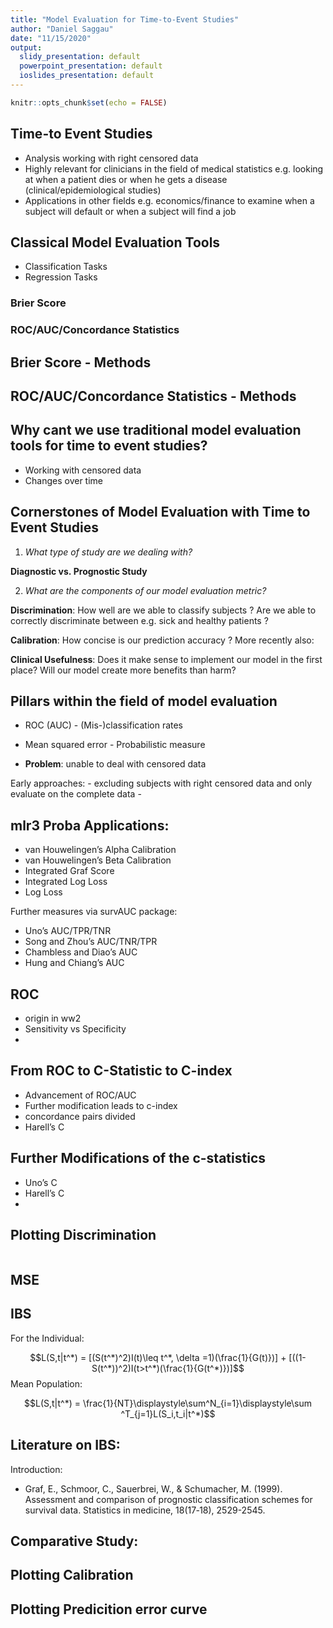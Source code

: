 ```yaml
---
title: "Model Evaluation for Time-to-Event Studies"
author: "Daniel Saggau"
date: "11/15/2020"
output:
  slidy_presentation: default
  powerpoint_presentation: default
  ioslides_presentation: default
---
```


```r
knitr::opts_chunk$set(echo = FALSE)
```


## Time-to Event Studies 

- Analysis working with right censored data
- Highly relevant for clinicians in the field of medical statistics e.g. looking at when a patient dies or when he gets a disease (clinical/epidemiological studies)
- Applications in other fields e.g. economics/finance to examine when a subject will default or when a subject will find a job 

## Classical Model Evaluation Tools 

* Classification Tasks
* Regression Tasks

### Brier Score 



### ROC/AUC/Concordance Statistics 



## Brier Score - Methods

## ROC/AUC/Concordance Statistics - Methods 

## Why cant we use traditional model evaluation tools for time to event studies?

* Working with censored data 
* Changes over time 

## Cornerstones of Model Evaluation with Time to Event Studies

(1) *What type of study are we dealing with?*

**Diagnostic vs. Prognostic Study**

(2) *What are the components of our model evaluation metric?*

**Discrimination**:
How well are we able to classify subjects ? Are we able to correctly discriminate between e.g. sick and healthy patients ?

**Calibration**:
How concise is our prediction accuracy ?
More recently also:

**Clinical Usefulness**: 
Does it make sense to implement our model in the first place? Will our model create more benefits than harm? 

## Pillars within the field of model evaluation

- ROC (AUC) - (Mis-)classification rates
- Mean squared error - Probabilistic measure

- **Problem**: unable to deal with censored data

Early approaches:
 - excluding subjects with right censored data and only evaluate on the complete data
 - 

## mlr3 Proba Applications: 

* van Houwelingen’s Alpha Calibration
* van Houwelingen’s Beta Calibration
* Integrated Graf Score
* Integrated Log Loss
* Log Loss

Further measures via survAUC package:

* Uno's AUC/TPR/TNR
* Song and Zhou’s AUC/TNR/TPR
* Chambless and Diao’s AUC
* Hung and Chiang’s AUC

## ROC

- origin in ww2
- Sensitivity vs Specificity 
- 

## From ROC to C-Statistic to C-index

- Advancement of ROC/AUC
- Further modification leads to c-index
- concordance pairs divided
- Harell's C


## Further Modifications of the c-statistics

- Uno's C   
- Harell's C 
- 

## Plotting Discrimination 

```r

```


## MSE


## IBS

For the Individual: 

$$L(S,t|t^*) = [(S(t^*)^2)I(t)\leq t^*, \delta =1)(\frac{1}{G(t)})] + [((1-S(t^*))^2)I(t>t^*)(\frac{1}{G(t^*)})]$$
Mean Population: 

$$L(S,t|t^*) = \frac{1}{NT}\displaystyle\sum^N_{i=1}\displaystyle\sum ^T_{j=1}L(S_i,t_i|t^*)$$

## Literature on IBS:

Introduction: 




- Graf, E., Schmoor, C., Sauerbrei, W., & Schumacher, M. (1999). Assessment and comparison of prognostic classification schemes for survival data. Statistics in medicine, 18(17‐18), 2529-2545.

Comparative Study: 
- 



## Plotting Calibration 

## Plotting Predicition error curve 


